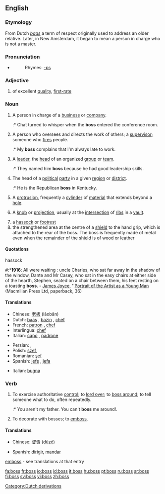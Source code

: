 ==English==

===Etymology===
From Dutch ''[[baas]]'' a term of respect originally used to address an older relative. Later, in New Amsterdam, it began to mean a person in charge who is not a master.

===Pronunciation===
*{{audio|en-us-boss.ogg|Audio (US)}}
*:Rhymes: [[Rhymes:English:-ɒs|-ɒs]]

===Adjective===
{{en-adj|-}}

# {{slang}} of excellent [[quality]], [[first-rate]]

===Noun===
{{en-noun|es}}

# A person in charge of a [[business]] or [[company]].
#:* Chat turned to whisper when the '''boss''' entered the conference room.
# A person who oversees and directs the work of others; a [[supervisor]]; someone who [[fires]] people.
#:* My '''boss''' complains that I'm always late to work.
# A [[leader]], the [[head]] of an organized [[group]] or [[team]].
#:* They named him '''boss''' because he had good leadership skills.
# The head of a [[political]] [[party]] in a given [[region]] or [[district]].
#:* He is the Republican '''boss''' in Kentucky.
# {{context|mechanical}} A [[protrusion]], frequently a [[cylinder]] of [[material]] that extends beyond a [[hole]].
# {{architecture}} A [[knob]] or [[projection]], usually at the [[intersection]] of [[rib]]s in a [[vault]].
# a [[hassock]] or [[footrest]]
# the strengthened area at the centre of a [[shield]] to the hand grip, which is attached to the rear of the boss. The boss is frequently made of metal even when the remainder of the shield is of wood or leather

====Quotations====
;hassock
#:*'''1916''': All were waiting : uncle Charles, who sat far away in the shadow of the window, Dante and Mr Casey, who sat in the easy chairs at either side of the hearth, Stephen, seated on a chair between them, his feet resting on a toasting '''boss'''. - [[w:James Joyce|James Joyce]], ''[[w:Portrait of the Artist as a Young Man|Portrait of the Artist as a Young Man]] (Macmillan Press Ltd, paperback, 36)

====Translations====
{{trans-top|person in charge}}
*Chinese: [[老板]] (lǎobǎn)
*Dutch: [[baas]] {{m}}, [[bazin]] {{f}}, [[chef]] {{m}}
*French: [[patron]] {{m}}, [[chef]] {{m}}
*Interlingua: [[chef]]
*Italian: [[capo]] {{m}}, [[padrone]] {{m}}
{{trans-mid}}
*Persian: {{FAchar|[[مدیر]]}} {{m}}, {{FAchar|[[کارفرما]]}} {{m}}
*Polish: [[szef]], {{m}}
*Romanian: [[şef]] {{m}}
*Spanish: [[jefe]] {{m}}, [[jefa]] {{f}}
{{trans-bottom}}

{{trans-top|supervisor}}
{{trans-mid}}
{{trans-bottom}}

{{trans-top|leader, head of an organised team}}
{{trans-mid}}
{{trans-bottom}}

{{trans-top|head of a political party}}
{{trans-mid}}
{{trans-bottom}}

{{trans-top|(''mechanical'') a protrusion}}
{{trans-mid}}
{{trans-bottom}}

{{trans-top|(''architecture'') knob or protrusion}}
*Italian: [[bugna]] {{f}}
{{trans-mid}}
{{trans-bottom}}

{{trans-top|a hassock or footrest}}
{{trans-mid}}
{{trans-bottom}}
{{trans-top|centre of a shield}}
{{trans-mid}}
{{trans-bottom}}

===Verb===
{{en-verb|boss|es}}

# To exercise authoritative [[control]]; to [[lord over]]; to [[boss around]]; to tell someone what to do, often repeatedly.
#:* You aren't my father. You can't '''boss''' me around!.
# {{rare}} To decorate with bosses; to [[emboss]].

====Translations====
{{trans-top|to exercise authority}}
*Chinese: [[督责]] (dūzé)
{{trans-mid}}
*Spanish: [[dirigir]], [[mandar]]
{{trans-bottom}}

;[[emboss]] - see translations at that entry

[[Category:Dutch derivations]]

[[fa:boss]]
[[fr:boss]]
[[io:boss]]
[[id:boss]]
[[it:boss]]
[[hu:boss]]
[[pt:boss]]
[[ru:boss]]
[[sr:boss]]
[[fi:boss]]
[[sv:boss]]
[[vi:boss]]
[[zh:boss]]